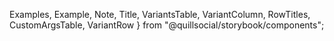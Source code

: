   Examples,
  Example,
  Note,
  Title,
  VariantsTable,
  VariantColumn,
  RowTitles,
  CustomArgsTable,
  VariantRow
} from "@quillsocial/storybook/components";

<Meta title="UI/Button" component={Button} />

<Title title="Buttons" suffix="Brief" subtitle="Version 2.0 — Last Update: 22 Aug 2022"/>


## Definition
Button are clickable elements that initiates user actions. Labels in the button guide users to what action will occur when the user interacts with it.

## Structure

<CustomArgsTable of={Button} />


<Examples title="Button style" footnote={
  <ul>
  <li>Primary: Signals most important actions at any given point in the application.</li>
  <li>Secondary: Gives visual weight to actions that are important</li>
  <li>Minimal: Used for actions that we want to give very little significane to</li>
  </ul>
}>
  <Example title="Primary">
    <Button className="sb-fake-pseudo--focus">Button text</Button>
  </Example>
  <Example title="Secondary">
    <Button color="secondary">Button text</Button>
  </Example>
  <Example title="Minimal">
    <Button color="minimal">Button text</Button>
  </Example>
</Examples>

<Examples title="State">
  <Example title="Default">
    <Button>Button text</Button>
  </Example>
  <Example title="Hover">
      <Button className="sb-pseudo--hover">Button text</Button>
  </Example>
  <Example title="Focus">
    <Button className="sb-pseudo--focus">Button text</Button>
  </Example>
  <Example title="Disabled">
    <Button disabled>Button text</Button>
  </Example>
  <Example title="Loading">
    <Button loading>Button text</Button>
  </Example>
</Examples>

<Examples title="Icons">
  <Example title="Default">
    <Button>Button text</Button>
  </Example>
  <Example title="Icon left">
      <Button StartIcon={Plus}>Button text</Button>
  </Example>
  <Example title="Icon right">
    <Button EndIcon={Plus}>Button text</Button>
  </Example>
</Examples>

<Examples title="Icons">
  <Example title="Icon Normal">
      <Button StartIcon={X} variant="icon" size="base" color="minimal"></Button>
  </Example>
  <Example title="Icon Small">
      <Button StartIcon={X} variant="icon" size="sm" color="minimal"></Button>
  </Example>
   <Example title="Icon Loading">
      <Button StartIcon={X} variant="icon" size="sm" color="minimal" loading></Button>
  </Example>
</Examples>

## Anatomy
Button are clickable elements that initiates user actions. Labels in the button guide users to what action will occur when the user interacts with it.

## Usage

<Note>In general, there should be only one Primary button in any application context</Note>
<Note>Aim to use maximum 2 words for the button label. Button size can be flexible based on the visual hierarchy and devices. </Note>
<Note>Hover state variant for Mobile button is an option for assistive device.</Note>

<Title offset title="Buttons" suffix="Variants" />

<Canvas>
  <Story name="All variants">
    <VariantsTable titles={['Primary', 'Secondary', 'Minimal', 'Destructive',"Icon"]} columnMinWidth={150}>
      <VariantRow variant="Default">
        <Button>Button text</Button>
        <Button color="secondary">Button text</Button>
        <Button color="minimal">Button text</Button>
        <Button color="destructive">Button text</Button>
        <Button color="destructive" variant="icon" StartIcon={X}></Button>
      </VariantRow>
      <VariantRow variant="Hover">
        <Button className="sb-pseudo--hover">Button text</Button>
        <Button className="sb-pseudo--hover" color="secondary">Button text</Button>
        <Button className="sb-pseudo--hover" color="minimal">Button text</Button>
        <Button className="sb-pseudo--hover" color="destructive">Button text</Button>
        <Button className="sb-pseudo--hover" color="destructive" variant="icon" StartIcon={X}></Button>
      </VariantRow>
      <VariantRow variant="Focus">
        <Button className="sb-pseudo--focus">Button text</Button>
        <Button className="sb-pseudo--focus" color="secondary">Button text</Button>
        <Button className="sb-pseudo--focus" color="minimal">Button text</Button>
        <Button className="sb-pseudo--focus" color="destructive">Button text</Button>
        <Button className="sb-pseudo--focus" color="destructive" variant="icon" StartIcon={X}></Button>
      </VariantRow>
      <VariantRow variant="Loading">
        <Button loading>Button text</Button>
        <Button loading color="secondary">Button text</Button>
        <Button loading color="minimal">Button text</Button>
        <Button loading color="destructive">Button text</Button>
        <Button loading color="destructive" variant="icon" StartIcon={X}></Button>
      </VariantRow>
      <VariantRow variant="Disabled">
        <Button disabled>Button text</Button>
        <Button disabled color="secondary">Button text</Button>
        <Button disabled color="minimal">Button text</Button>
        <Button disabled color="destructive">Button text</Button>
        <Button disabled color="minimal" variant="icon" StartIcon={X}></Button>
      </VariantRow>
    </VariantsTable>
  </Story>
  <Story name="Button Playground"
         args={{
           color: 'primary',
           size: 'base',
           loading: false,
           disabled: false,
           children: 'Button text',
           className: ''
         }}
         argTypes={{
            color: {
              control: {
                type: 'inline-radio',
                options: ['primary', 'secondary', 'minimal', 'destructive']
              }
            },
            size: {
              control: {
                type: 'inline-radio',
                options: ['base', 'sm']
              }
            },
            loading: {
              control: {
                type: 'boolean'
              }
            },
            disabled: {
              control: {
                type: 'boolean'
              }
            },
            children: {
              control: {
                type: 'text'
              }
            },
            className: {
              control: {
                type: 'inline-radio',
                options: ['', 'sb-pseudo--hover', 'sb-pseudo--focus']
              }
            }
      }}
  >
    {({ color, size, loading, disabled, children, className }) => (
  <VariantsTable titles={["Light & Dark Modes"]} columnMinWidth={150}>
    <VariantRow variant="Button">
      <Button
        color={color}
        size={size}
        variant="default"
        loading={loading}
        disabled={disabled}
        className={className}
      >
        {children}
      </Button>
    </VariantRow>
  </VariantsTable>
    )}
  </Story>
</Canvas>
